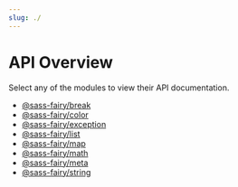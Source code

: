 ```yaml
---
slug: ./
---
```


# API Overview

Select any of the modules to view their API documentation.

* [@sass-fairy/break](./break/overview.mdx)
* [@sass-fairy/color](./color/overview.mdx)
* [@sass-fairy/exception](./exception/overview.mdx)
* [@sass-fairy/list](./list/overview.mdx)
* [@sass-fairy/map](./map/overview.mdx)
* [@sass-fairy/math](./math/overview.mdx)
* [@sass-fairy/meta](./meta/overview.mdx)
* [@sass-fairy/string](./string/overview.mdx)

